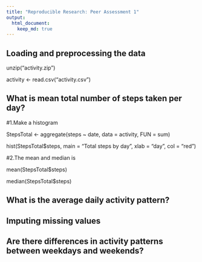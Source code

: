 ```yaml
---
title: "Reproducible Research: Peer Assessment 1"
output: 
  html_document:
    keep_md: true
---
```



## Loading and preprocessing the data

unzip("activity.zip")

activity <- read.csv("activity.csv")


## What is mean total number of steps taken per day?

#1.Make a histogram 

StepsTotal <- aggregate(steps ~ date, data = activity, FUN = sum)

hist(StepsTotal$steps, main = "Total steps by day", xlab = "day", col = "red")

#2.The mean and median is

mean(StepsTotal$steps)

median(StepsTotal$steps)

## What is the average daily activity pattern?



## Imputing missing values



## Are there differences in activity patterns between weekdays and weekends?
